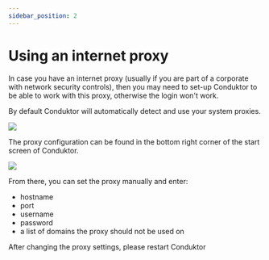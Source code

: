 ```yaml
---
sidebar_position: 2
---
```



# Using an internet proxy

In case you have an internet proxy \(usually if you are part of a corporate with network security controls\), then you may need to set-up Conduktor to be able to work with this proxy, otherwise the login won't work.

By default Conduktor will automatically detect and use your system proxies.

![](../assets/conduktor-275-home-select-network.png)

The proxy configuration can be found in the bottom right corner of the start screen of Conduktor.

![](../assets/network-275-whitebg2.png)

From there, you can set the proxy manually and enter:

- hostname
- port
- username
- password
- a list of domains the proxy should not be used on

<InfoBox type="success">After changing the proxy settings, please restart Conduktor</InfoBox>
